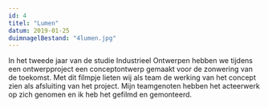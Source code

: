```yaml
---
id: 4
titel: "Lumen"
datum: 2019-01-25
duimnagelBestand: "4lumen.jpg"
---
```



In het tweede jaar van de studie Industrieel Ontwerpen hebben we tijdens een ontwerpproject een conceptontwerp gemaakt voor de zonwering van de toekomst. Met dit filmpje lieten wij als team de werking van het concept zien als afsluiting van het project. Mijn teamgenoten hebben het acteerwerk op zich genomen en ik heb het gefilmd en gemonteerd.

<Youtube titel="Hoi" youtubeId="Kmpw6d5DVNg" />
